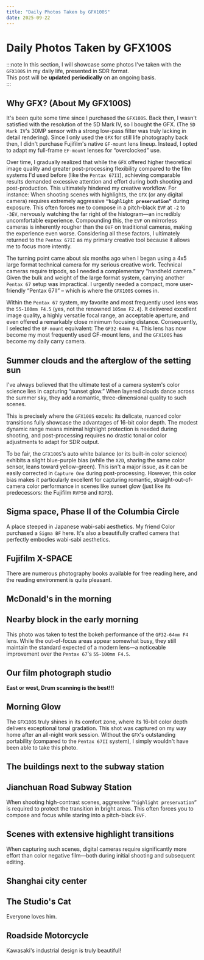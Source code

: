 ```yaml
---
title: "Daily Photos Taken by GFX100S"
date: 2025-09-22
---
```


# Daily Photos Taken by GFX100S



:::note
In this section, I will showcase some photos I've taken with the `GFX100S` in my daily life, presented in SDR format.  
This post will be **updated periodically** on an ongoing basis.  
:::

## Why GFX? (About My GFX100S)

It's been quite some time since I purchased the `GFX100S`. Back then, I wasn't satisfied with the resolution of the 5D Mark IV, so I bought the GFX. (The `5D Mark IV`'s 30MP sensor with a strong low-pass filter was truly lacking in detail rendering). Since I only used the `GFX` for still life photography back then, I didn't purchase Fujifilm's native `GF-mount` lens lineup. Instead, I opted to adapt my full-frame `EF-mount` lenses for “overclocked” use.

Over time, I gradually realized that while the `GFX` offered higher theoretical image quality and greater post-processing flexibility compared to the film systems I'd used before (like the `Pentax 67II`), achieving comparable results demanded excessive attention and effort during both shooting and post-production. This ultimately hindered my creative workflow. For instance: When shooting scenes with highlights, the `GFX` (or any digital camera) requires extremely aggressive **`“highlight preservation”`** during exposure. This often forces me to compose in a pitch-black `EVF` at `-2` to `-3EV`, nervously watching the far right of the histogram—an incredibly uncomfortable experience. Compounding this, the `EVF` on mirrorless cameras is inherently rougher than the `OVF` on traditional cameras, making the experience even worse. Considering all these factors, I ultimately returned to the `Pentax 67II` as my primary creative tool because it allows me to focus more intently.

The turning point came about six months ago when I began using a 4x5 large format technical camera for my serious creative work. Technical cameras require tripods, so I needed a complementary “handheld camera.” Given the bulk and weight of the large format system, carrying another `Pentax 67` setup was impractical. I urgently needed a compact, more user-friendly “Pentax 67II” – which is where the `GFX100S` comes in.

Within the `Pentax 67` system, my favorite and most frequently used lens was the `55-100mm F4.5` (yes, not the renowned `105mm F2.4`). It delivered excellent image quality, a highly versatile focal range, an acceptable aperture, and even offered a remarkably close minimum focusing distance. Consequently, I selected the `GF-mount` equivalent: The `GF32-64mm F4`. This lens has now become my most frequently used GF-mount lens, and the `GFX100S` has become my daily carry camera.

## Summer clouds and the afterglow of the setting sun

I've always believed that the ultimate test of a camera system's color science lies in capturing “sunset glow.” When layered clouds dance across the summer sky, they add a romantic, three-dimensional quality to such scenes.

This is precisely where the `GFX100S` excels: its delicate, nuanced color transitions fully showcase the advantages of 16-bit color depth. The modest dynamic range means minimal highlight protection is needed during shooting, and post-processing requires no drastic tonal or color adjustments to adapt for SDR output.

To be fair, the `GFX100S`'s auto white balance (or its built-in color science) exhibits a slight blue-purple bias (while the `X2D`, sharing the same color sensor, leans toward yellow-green). This isn't a major issue, as it can be easily corrected in `Capture One` during post-processing. However, this color bias makes it particularly excellent for capturing romantic, straight-out-of-camera color performance in scenes like sunset glow (just like its predecessors: the Fujifilm `RVP50` and `RDP3`).

<Photo lqip={_DSF6994LQ} json={_DSF6994JSON} />
<Photo lqip={_DSF7025LQ} json={_DSF7025JSON} />

## Sigma space, Phase II of the Columbia Circle

A place steeped in Japanese wabi-sabi aesthetics. My friend Color purchased a `Sigma BF` here. It's also a beautifully crafted camera that perfectly embodies wabi-sabi aesthetics.

<Photo lqip={_DSF7539LQ} json={_DSF7539JSON} />
<Photo lqip={_DSF7046LQ} json={_DSF7046JSON} />
<Photo lqip={_DSF7048LQ} json={_DSF7048JSON} />
<Photo lqip={_DSF7067LQ} json={_DSF7067JSON} />
<Photo lqip={_DSF7071LQ} json={_DSF7071JSON} />
<Photo lqip={_DSF7076LQ} json={_DSF7076JSON} />

## Fujifilm X-SPACE

There are numerous photography books available for free reading here, and the reading environment is quite pleasant.

<Photo lqip={_DSF7088LQ} json={_DSF7088JSON} />

## McDonald's in the morning

<Photo lqip={_DSF7166LQ} json={_DSF7166JSON} />

## Nearby block in the early morning

This photo was taken to test the bokeh performance of the `GF32-64mm F4` lens. While the out-of-focus areas appear somewhat busy, they still maintain the standard expected of a modern lens—a noticeable improvement over the `Pentax 67`'s `55-100mm F4.5`.

<Photo lqip={_DSF7183LQ} json={_DSF7183JSON} />
<Photo lqip={_DSF7195LQ} json={_DSF7195JSON} />

## Our film photograph studio

**East or west, Drum scanning is the best!!!**

<Photo lqip={_DSF7225LQ} json={_DSF7225JSON} />
<Photo lqip={_DSF7233LQ} json={_DSF7233JSON} />
<Photo lqip={_DSF7237LQ} json={_DSF7237JSON} />
<Photo lqip={_DSF7242LQ} json={_DSF7242JSON} />
<Photo lqip={_DSF7252LQ} json={_DSF7252JSON} />
<Photo lqip={_DSF7254LQ} json={_DSF7254JSON} />

## Morning Glow

The `GFX100S` truly shines in its comfort zone, where its 16-bit color depth delivers exceptional tonal gradation. This shot was captured on my way home after an all-night work session. Without the `GFX`'s outstanding portability (compared to the `Pentax 67II` system), I simply wouldn't have been able to take this photo.

<Photo lqip={_DSF7277LQ} json={_DSF7277JSON} />

## The buildings next to the subway station

<Photo lqip={_DSF7294LQ} json={_DSF7294JSON} />

## Jianchuan Road Subway Station

When shooting high-contrast scenes, aggressive `“highlight preservation”` is required to protect the transition in bright areas. This often forces you to compose and focus while staring into a pitch-black `EVF`.

<Photo lqip={_DSF7461LQ} json={_DSF7461JSON} />
<Photo lqip={_DSF7465LQ} json={_DSF7465JSON} />

## Scenes with extensive highlight transitions

When capturing such scenes, digital cameras require significantly more effort than color negative film—both during initial shooting and subsequent editing.

<Photo lqip={_DSF7440LQ} json={_DSF7440JSON} />
<Photo lqip={_DSF7442LQ} json={_DSF7442JSON} />
<Photo lqip={_DSF7449LQ} json={_DSF7449JSON} />
<Photo lqip={_DSF7459LQ} json={_DSF7459JSON} />

## Shanghai city center

<Photo lqip={_DSF7315LQ} json={_DSF7315JSON} />
<Photo lqip={_DSF7317LQ} json={_DSF7317JSON} />
<Photo lqip={_DSF7329LQ} json={_DSF7329JSON} />
<Photo lqip={_DSF7469LQ} json={_DSF7469JSON} />
<Photo lqip={_DSF7470LQ} json={_DSF7470JSON} />
<Photo lqip={_DSF7486LQ} json={_DSF7486JSON} />
<Photo lqip={_DSF7499LQ} json={_DSF7499JSON} />
<Photo lqip={_DSF7519LQ} json={_DSF7519JSON} />

## The Studio's Cat

Everyone loves him.

<Photo lqip={_DSF7403LQ} json={_DSF7403JSON} />
<Photo lqip={_DSF7421LQ} json={_DSF7421JSON} />

## Roadside Motorcycle

Kawasaki's industrial design is truly beautiful!

<Photo lqip={_DSF7436LQ} json={_DSF7436JSON} />
